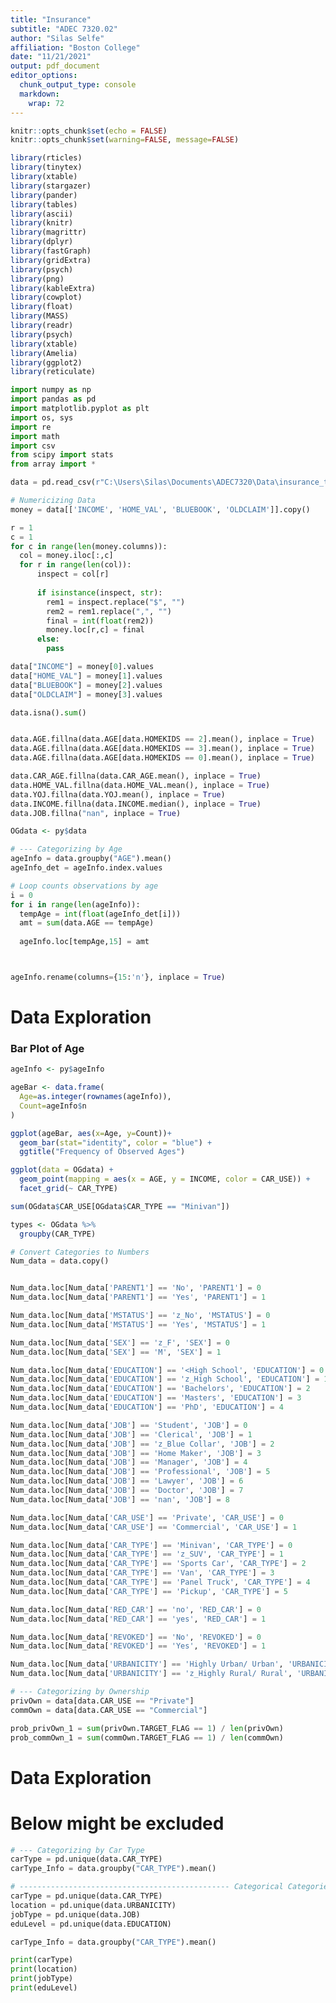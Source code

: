 ```yaml
---
title: "Insurance"
subtitle: "ADEC 7320.02"
author: "Silas Selfe"
affiliation: "Boston College"
date: "11/21/2021"
output: pdf_document
editor_options: 
  chunk_output_type: console
  markdown: 
    wrap: 72
---
```



```r
knitr::opts_chunk$set(echo = FALSE)
knitr::opts_chunk$set(warning=FALSE, message=FALSE)
```


```r

library(rticles)
library(tinytex)
library(xtable)
library(stargazer)
library(pander)
library(tables)
library(ascii)
library(knitr)
library(magrittr)
library(dplyr)
library(fastGraph)
library(gridExtra)
library(psych)
library(png)
library(kableExtra)
library(cowplot)
library(float)
library(MASS)
library(readr)
library(psych)
library(xtable)
library(Amelia)
library(ggplot2)
library(reticulate)

```

```python
import numpy as np
import pandas as pd
import matplotlib.pyplot as plt
import os, sys
import re
import math
import csv
from scipy import stats
from array import *

```

```python
data = pd.read_csv(r"C:\Users\Silas\Documents\ADEC7320\Data\insurance_training_data.csv")
```



```python
# Numericizing Data
money = data[['INCOME', 'HOME_VAL', 'BLUEBOOK', 'OLDCLAIM']].copy()

r = 1
c = 1
for c in range(len(money.columns)):
  col = money.iloc[:,c]  
  for r in range(len(col)):
      inspect = col[r]
      
      if isinstance(inspect, str):
        rem1 = inspect.replace("$", "")
        rem2 = rem1.replace(",", "")
        final = int(float(rem2))
        money.loc[r,c] = final
      else:
        pass

data["INCOME"] = money[0].values
data["HOME_VAL"] = money[1].values
data["BLUEBOOK"] = money[2].values
data["OLDCLAIM"] = money[3].values
```


```python
data.isna().sum()


data.AGE.fillna(data.AGE[data.HOMEKIDS == 2].mean(), inplace = True)
data.AGE.fillna(data.AGE[data.HOMEKIDS == 3].mean(), inplace = True)
data.AGE.fillna(data.AGE[data.HOMEKIDS == 0].mean(), inplace = True)

data.CAR_AGE.fillna(data.CAR_AGE.mean(), inplace = True)
data.HOME_VAL.fillna(data.HOME_VAL.mean(), inplace = True)
data.YOJ.fillna(data.YOJ.mean(), inplace = True)
data.INCOME.fillna(data.INCOME.median(), inplace = True)
data.JOB.fillna("nan", inplace = True)
```


```r
OGdata <- py$data
```


```python
# --- Categorizing by Age
ageInfo = data.groupby("AGE").mean()
ageInfo_det = ageInfo.index.values

# Loop counts observations by age
i = 0
for i in range(len(ageInfo)):
  tempAge = int(float(ageInfo_det[i]))
  amt = sum(data.AGE == tempAge)
  
  ageInfo.loc[tempAge,15] = amt



ageInfo.rename(columns={15:'n'}, inplace = True)

```



# Data Exploration



### Bar Plot of Age
```r

ageInfo <- py$ageInfo

ageBar <- data.frame(
  Age=as.integer(rownames(ageInfo)),
  Count=ageInfo$n
)

ggplot(ageBar, aes(x=Age, y=Count))+
  geom_bar(stat="identity", color = "blue") + 
  ggtitle("Frequency of Observed Ages")

```


```r
ggplot(data = OGdata) + 
  geom_point(mapping = aes(x = AGE, y = INCOME, color = CAR_USE)) + 
  facet_grid(~ CAR_TYPE)

sum(OGdata$CAR_USE[OGdata$CAR_TYPE == "Minivan"])

types <- OGdata %>% 
  groupby(CAR_TYPE)


```



```python
# Convert Categories to Numbers
Num_data = data.copy()


Num_data.loc[Num_data['PARENT1'] == 'No', 'PARENT1'] = 0
Num_data.loc[Num_data['PARENT1'] == 'Yes', 'PARENT1'] = 1

Num_data.loc[Num_data['MSTATUS'] == 'z_No', 'MSTATUS'] = 0
Num_data.loc[Num_data['MSTATUS'] == 'Yes', 'MSTATUS'] = 1

Num_data.loc[Num_data['SEX'] == 'z_F', 'SEX'] = 0
Num_data.loc[Num_data['SEX'] == 'M', 'SEX'] = 1

Num_data.loc[Num_data['EDUCATION'] == '<High School', 'EDUCATION'] = 0
Num_data.loc[Num_data['EDUCATION'] == 'z_High School', 'EDUCATION'] = 1
Num_data.loc[Num_data['EDUCATION'] == 'Bachelors', 'EDUCATION'] = 2
Num_data.loc[Num_data['EDUCATION'] == 'Masters', 'EDUCATION'] = 3
Num_data.loc[Num_data['EDUCATION'] == 'PhD', 'EDUCATION'] = 4

Num_data.loc[Num_data['JOB'] == 'Student', 'JOB'] = 0
Num_data.loc[Num_data['JOB'] == 'Clerical', 'JOB'] = 1
Num_data.loc[Num_data['JOB'] == 'z_Blue Collar', 'JOB'] = 2
Num_data.loc[Num_data['JOB'] == 'Home Maker', 'JOB'] = 3
Num_data.loc[Num_data['JOB'] == 'Manager', 'JOB'] = 4
Num_data.loc[Num_data['JOB'] == 'Professional', 'JOB'] = 5
Num_data.loc[Num_data['JOB'] == 'Lawyer', 'JOB'] = 6
Num_data.loc[Num_data['JOB'] == 'Doctor', 'JOB'] = 7
Num_data.loc[Num_data['JOB'] == 'nan', 'JOB'] = 8

Num_data.loc[Num_data['CAR_USE'] == 'Private', 'CAR_USE'] = 0
Num_data.loc[Num_data['CAR_USE'] == 'Commercial', 'CAR_USE'] = 1

Num_data.loc[Num_data['CAR_TYPE'] == 'Minivan', 'CAR_TYPE'] = 0
Num_data.loc[Num_data['CAR_TYPE'] == 'z_SUV', 'CAR_TYPE'] = 1
Num_data.loc[Num_data['CAR_TYPE'] == 'Sports Car', 'CAR_TYPE'] = 2
Num_data.loc[Num_data['CAR_TYPE'] == 'Van', 'CAR_TYPE'] = 3
Num_data.loc[Num_data['CAR_TYPE'] == 'Panel Truck', 'CAR_TYPE'] = 4
Num_data.loc[Num_data['CAR_TYPE'] == 'Pickup', 'CAR_TYPE'] = 5

Num_data.loc[Num_data['RED_CAR'] == 'no', 'RED_CAR'] = 0
Num_data.loc[Num_data['RED_CAR'] == 'yes', 'RED_CAR'] = 1

Num_data.loc[Num_data['REVOKED'] == 'No', 'REVOKED'] = 0
Num_data.loc[Num_data['REVOKED'] == 'Yes', 'REVOKED'] = 1

Num_data.loc[Num_data['URBANICITY'] == 'Highly Urban/ Urban', 'URBANICITY'] = 0
Num_data.loc[Num_data['URBANICITY'] == 'z_Highly Rural/ Rural', 'URBANICITY'] = 1
```















```python
# --- Categorizing by Ownership
privOwn = data[data.CAR_USE == "Private"]
commOwn = data[data.CAR_USE == "Commercial"]

prob_privOwn_1 = sum(privOwn.TARGET_FLAG == 1) / len(privOwn)
prob_commOwn_1 = sum(commOwn.TARGET_FLAG == 1) / len(commOwn)


```



# Data Exploration




# Below might be excluded

```python
# --- Categorizing by Car Type
carType = pd.unique(data.CAR_TYPE)
carType_Info = data.groupby("CAR_TYPE").mean()

```


```python
# ----------------------------------------------- Categorical Categories
carType = pd.unique(data.CAR_TYPE)
location = pd.unique(data.URBANICITY)
jobType = pd.unique(data.JOB)
eduLevel = pd.unique(data.EDUCATION)

carType_Info = data.groupby("CAR_TYPE").mean()

print(carType)
print(location)
print(jobType)
print(eduLevel)
```
